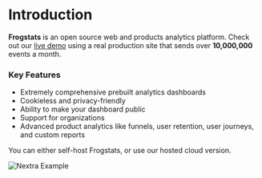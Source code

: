 
# Introduction

**Frogstats** is an open source web and products analytics platform. Check out our [live demo](https://tracking.tomato.gg) using a real production site that sends over **10,000,000** events a month.

### Key Features

- Extremely comprehensive prebuilt analytics dashboards
- Cookieless and privacy-friendly
- Ability to make your dashboard public
- Support for organizations
- Advanced product analytics like funnels, user retention, user journeys, and custom reports

You can either self-host Frogstats, or use our hosted cloud version.

<Bleed>![Nextra Example](/demo.png)</Bleed>
